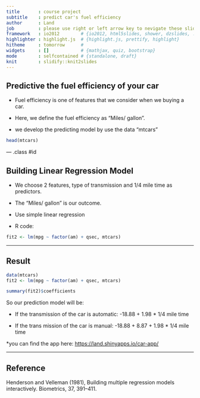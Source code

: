 ```yaml
---
title       : course project
subtitle    : predict car's fuel efficiency 
author      : Land
job         : please use right or left arrow key to nevigate these slides.
framework   : io2012        # {io2012, html5slides, shower, dzslides, ...}
highlighter : highlight.js  # {highlight.js, prettify, highlight}
hitheme     : tomorrow      # 
widgets     : []            # {mathjax, quiz, bootstrap}
mode        : selfcontained # {standalone, draft}
knit        : slidify::knit2slides
---
```


## Predictive the fuel efficiency of your car

* Fuel efficiency is one of features that we consider when we buying a car.

* Here, we define the fuel efficiency as “Miles/ gallon”.

* we develop the predicting model by use the data "mtcars"

```r
head(mtcars)
```

--- .class #id 

## Building Linear Regression Model

* We choose 2 features, type of transmission and 1/4 mile time as predictors.

* The “Miles/ gallon” is our outcome. 

* Use simple linear regression

* R code:
```r
fit2 <- lm(mpg ~ factor(am) + qsec, mtcars)
```

---

## Result

```r
data(mtcars)
fit2 <- lm(mpg ~ factor(am) + qsec, mtcars)
```

```r
summary(fit2)$coefficients
```

So our prediction model will be:

* If the transmission of the car is automatic:
-18.88 + 1.98 * 1/4 mile time

* If the trans mission of the car is manual:
-18.88 + 8.87 + 1.98 * 1/4 mile time  

*you can find the app here:
[https://land.shinyapps.io/car-app/](https://land.shinyapps.io/car-app/)

---
## Reference

Henderson and Velleman (1981), Building multiple regression models interactively. Biometrics, 37, 391–411.


